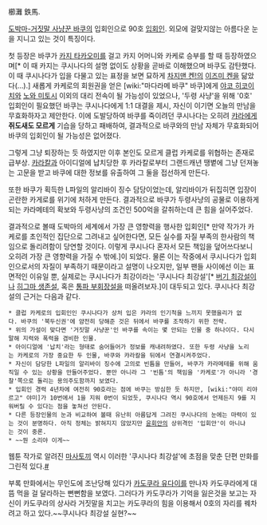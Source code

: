 櫛灘 鉄馬.

[[도박마-거짓말 사냥꾼 바쿠]]의 입회인으로 90호 [[입회인]]. 외모에 걸맞지않는 아름다운 눈을 지니고 있는 것이 특징이다.

첫 등장은 바쿠가 [[카지 타카오미]]를 걸고 카지 어머니와 카케로 승부를 할 때 등장하였으며[* 이 때 카지는 쿠시나다의 설명 없이도 상황을 곧바로 이해했으며 바쿠도 감탄했다. 이 때 쿠시나다가 입을 다물고 있는 표정을 보면 묘하게 [[차지맨 켄!]]의 [[이즈미 켄]]을 닮았다(…).] 새롭게 카케로의 회원권을 얻은 [wiki:"마다라메 바쿠" 바쿠]에게 [[야코 히코이치]]와 [[노와 미토시]] 이외의 대리 전속이 될 가능성이 있었으나, '두령 사냥'을 위해 '0호' 입회인이 필요했던 바쿠는 쿠시나다에게 1:1 대결을 제시, 자신이 이기면 오늘의 만남을 무효화하자고 제안한다. 이에 도발당하여 바쿠를 죽이려던 쿠시나다는 오히려 [[캬라]]에게 '''쥐도새도 모르게''' 기습을 당하고 패배하여, 결과적으로 바쿠와의 만남 자체가 무효화되어 바쿠의 입회인이 될 가능성은 없어졌다.

그렇게 그냥 퇴장하는 듯 하였지만 이후 본인도 모르게 클럽 카케로를 위협하는 존재로 급부상. [[카라칼]]과 아이디얼에 납치당한 후 카라칼로부터 그랜드캐년 땡볕에 그냥 던져놓는 고문을 받고 바쿠에 대한 정보를 유출하여 그 둘을 접선하게 만든다.

또한 바쿠가 획득한 L파일의 알리바이 징수 담당이었는데, 알리바이가 뒤집히면 입장이 곤란한 카게로를 위기에 처하게 만든다. 결과적으로 바쿠가 두령사냥의 공물로 이용하게되는 카라메테의 확보와 두령사냥의 조건인 500억을 갈취하는데 큰 힘을 실어주었다.

결과적으로 볼때 도박마의 세계에서 가장 큰 영향력을 행사한 입회인[* 만약 작가가 카케로를 초인적인 집단으로 그려내고 싶어한다면, 모든 실수를 자질 부족의 한사람의 책임으로 돌리려함이 당연할 것이다. 이렇게 쿠시나다 혼자서 모든 책임을 덮어쓰다보니 오히려 가장 큰 영향력을 가질 수 밖에.]이 되었다. 물론 이는 작중에서 쿠시나다가 입회인으로서의 자질이 부족하기 때문이라고 설명이 나오지만, 일부 팬들 사이에선 이는 표면적인 이유일 뿐, 실제로는 쿠시나다가 최강이라는 '쿠시나다 최강설'[* [[버기 최강설]]이나 [[히그마 생존설]], 혹은 [[통파 부회장설]]을 떠올려보자.]이 대두되고 있다.
쿠시나다 최강설의 근거는 다음과 같다.
 * 클럽 카케로의 입회인인 쿠시나다가 상처 입은 캬라의 인기척을 느끼지 못했을리가 없다. 바쿠의 '북두신권'에 얌전히 당해준 것은 뒤에서 바쿠를 조작하기 위한 전략.
 * 위의 가설이 맞다면 '거짓말 사냥꾼'인 바쿠를 속이는 몇 안되는 인물 중 하나이다. 다시말해 지력와 폭력을 겸비한 인물.
 * 아이디얼에 '납치'라는 형태로 숨어들어가 정보를 캐내려하였다. 또한 두령 사냥을 노리는 카케로의 가장 중요한 두 인물, 바쿠와 캬라칼을 뒤에서 연결시켜주었다.
 * 자신이 담당한 L파일의 알리바이 징수에 고의로 빈틈을 만들어, 바쿠가 카라메테를 위해 움직일 수 있는 상황을 만들어주었다. 뿐만 아니라 그 '빈틈'의 책임을 '카케로'가 아니라 '경찰'쪽으로 돌리는 용의주도함까지 보였다.
 * 입회인 경력 4년차에 여전히 90호라는 점에 바쿠는 방심한 듯 하지만, [wiki:"야미 리야르고" 야미]가 10번에서 1을 지워 0번이 되었듯, 쿠시나다 역시 90호에서 언제든지 9를 지워버릴 수 있다는 점을 놓쳐선 안된다.
 * 다른 등장인물의 눈과 비교하여 볼때 유난히 아름답게 그려진 쿠시나다의 눈에는 마력이 있는 것이 분명하다. 아직 정체는 밝혀지지 않았지만 [[윤회안]]의 상위격인 '입회안'이 아니냐는 것이 중론.
 * ~~뭔 소리야 이게~~

웹툰 작가로 알려진 [[마사토끼]] 역시 이러한 '쿠시나다 최강설'에 초점을 맞춘 단편 만화를 그린적 있다.[http://blog.naver.com/masaruchi/110121362336 #]

부록 만화에서는 무인도에 조난당해 있다가 [[카도쿠라 유다이]]를 만나자 카도쿠라에게 대뜸 먹을 걸 달라하는 뻔뻔함을 보였다. 그러다가 카도쿠라가 기억을 잃은것을 보고는 자신이 카도쿠라의 상사라 거짓말을 치고는 카도쿠라의 힘을 이용해서 0호의 자리를 꿰차려고 하고 있다.~~쿠시나다 최강설 실현?~~
